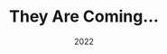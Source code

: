 ---
title: "They Are Coming..."
date: "2022"
slug: "theyarecoming"
hero_image: "./theyrcomn.png"
hero_image_alt: "They Are Coming App"
img_description: "Game POV"
language_1: "C#"
language_2: ""
language_3: ""
technology_1: "Unity"
technology_2: ""
methodology_1: ""
methodology_2: ""
statement_1: "They Are Coming is a zombie survival game that mixes together the FPS and Building genres. In this game the player 
has to survive waves of zombies while also preventing them from attacking the main building."
statement_2: "Right now the game isn't available anywhere except the developer's computers, although some day it will be deployed on Steam."
---